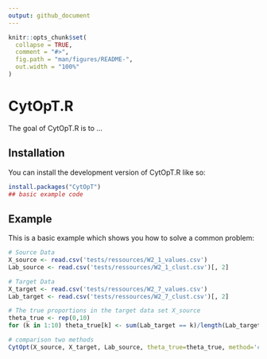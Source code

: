 ```yaml
---
output: github_document
---
```


<!-- README.md is generated from README.Rmd. Please edit that file -->

```r
knitr::opts_chunk$set(
  collapse = TRUE,
  comment = "#>",
  fig.path = "man/figures/README-",
  out.width = "100%"
)
```

# CytOpT.R

The goal of CytOpT.R is to ...

## Installation

You can install the development version of CytOpT.R like so:
```r
install.packages("CytOpT")
## basic example code
```


## Example

This is a basic example which shows you how to solve a common problem:

```r
# Source Data
X_source <- read.csv('tests/ressources/W2_1_values.csv')
Lab_source <- read.csv('tests/ressources/W2_1_clust.csv')[, 2]

# Target Data
X_target <- read.csv('tests/ressources/W2_7_values.csv')
Lab_target <- read.csv('tests/ressources/W2_7_clust.csv')[, 2]

# The true proportions in the target data set X_source
theta_true <- rep(0,10)
for (k in 1:10) theta_true[k] <- sum(Lab_target == k)/length(Lab_target)

# comparison two methods
CytOpt(X_source, X_target, Lab_source, theta_true=theta_true, method='comparison_opt')

```


